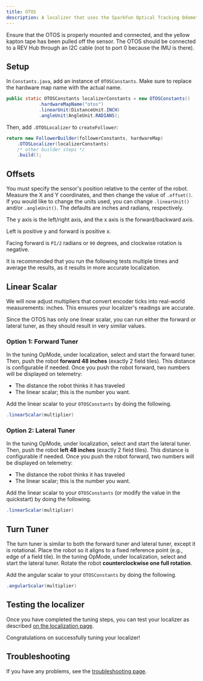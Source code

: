 ```yaml
---
title: OTOS
description: A localizer that uses the SparkFun Optical Tracking Odometry Sensor
---
```



<Callout title="Prerequisites" type="info">
  Ensure that the OTOS is properly mounted and connected, and the yellow kapton
  tape has been pulled off the sensor. The OTOS
  should be connected to a REV Hub through an I2C cable (not to port 0 because
  the IMU is there).
</Callout>

## Setup

In `Constants.java`, add an instance of `OTOSConstants`. Make sure to
replace the hardware map name with the actual name.

```java title="Constants.java"
public static OTOSConstants localizerConstants = new OTOSConstants()
            .hardwareMapName("otos")
            .linearUnit(DistanceUnit.INCH)
            .angleUnit(AngleUnit.RADIANS);
```

Then, add `.OTOSLocalizer` to `createFollower`:

```java title="Constants.java"
return new FollowerBuilder(followerConstants, hardwareMap)
    .OTOSLocalizer(localizerConstants)
    /* other builder steps */
    .build();
```

## Offsets

You must specify the sensor's position relative to the center of the robot.
Measure the X and Y coordinates, and then change the value of `.offset()`.
If you would like to change the units used, you can change `.linearUnit()`
and/or `.angleUnit()`. The defaults are inches and radians, respectively.

<Callout title="Important" type="warning">
  The y axis is the left/right axis, and the x axis is the forward/backward
  axis.

  Left is positive y and forward is positive x.

  Facing forward is `PI/2` radians or `90` degrees, and clockwise rotation
  is negative.
</Callout>

<Callout title="Tip" type="info">
  It is recommended that you run the following tests multiple times and
  average the results, as it results in more accurate localization.
</Callout>

## Linear Scalar

We will now adjust multipliers that convert encoder ticks into real-world
measurements: inches. This ensures your localizer's readings are accurate.

Since the OTOS has only one linear scalar, you can run either the forward or
lateral tuner, as they should result in very similar values.

### Option 1: Forward Tuner

In the tuning OpMode, under localization, select and start the forward tuner.
Then, push the robot **forward 48 inches** (exactly 2 field tiles). This
distance is configurable if needed. Once you push the robot forward, two
numbers will be displayed on telemetry:

- The distance the robot thinks it has traveled
- The linear scalar; this is the number you want.

Add the linear scalar to your `OTOSConstants` by doing the following.

```java title="Constants.java"
.linearScalar(multiplier)
```

### Option 2: Lateral Tuner

In the tuning OpMode, under localization, select and start the lateral tuner.
Then, push the robot **left 48 inches** (exactly 2 field tiles). This
distance is configurable if needed. Once you push the robot forward, two
numbers will be displayed on telemetry:

- The distance the robot thinks it has traveled
- The linear scalar; this is the number you want.

Add the linear scalar to your `OTOSConstants` (or modify the value in the quickstart)
by doing the following.

```java title="Constants.java"
.linearScalar(multiplier)
```

## Turn Tuner

The turn tuner is similar to both the forward tuner and lateral tuner, except it is
rotational. Place the robot so it aligns to a fixed reference point
(e.g., edge of a field tile).
In the tuning OpMode, under localization, select and start the lateral tuner.
Rotate the robot **counterclockwise one full rotation**.

Add the angular scalar to your `OTOSConstants` by doing the following.

```java title="Constants.java"
.angularScalar(multiplier)
```

## Testing the localizer

Once you have completed the tuning steps, you can test your localizer as
described
[on the localization page](/docs/pathing/tuning/localization#localization-test).

Congratulations on successfully tuning your localizer!

## Troubleshooting

If you have any problems, see the [troubleshooting page](/docs/pathing/tuning/troubleshooting).